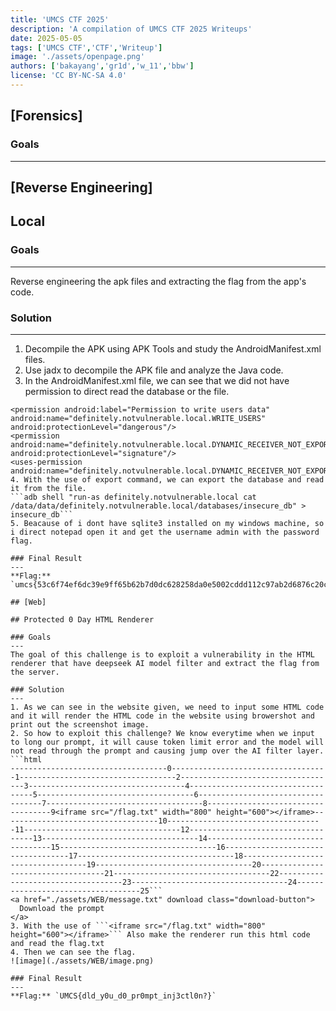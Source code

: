 ```yaml
---
title: 'UMCS CTF 2025'
description: 'A compilation of UMCS CTF 2025 Writeups'
date: 2025-05-05
tags: ['UMCS CTF','CTF','Writeup']
image: './assets/openpage.png'
authors: ['bakayang','gr1d','w_11','bbw']
license: 'CC BY-NC-SA 4.0'
---
```

## [Forensics]
### Goals
---




## [Reverse Engineering]

## Local

### Goals
---
Reverse engineering the apk files and extracting the flag from the app's code.

### Solution
---
1. Decompile the APK using APK Tools and study the AndroidManifest.xml files.
2. Use jadx to decompile the APK file and analyze the Java code.
3. In the AndroidManifest.xml file, we can see that we did not have permission to direct read the database or the file.
```<permission android:label="Permission to read users data" android:name="definitely.notvulnerable.local.READ_USERS" android:protectionLevel="dangerous"/>
<permission android:label="Permission to write users data" android:name="definitely.notvulnerable.local.WRITE_USERS" android:protectionLevel="dangerous"/>
<permission android:name="definitely.notvulnerable.local.DYNAMIC_RECEIVER_NOT_EXPORTED_PERMISSION" android:protectionLevel="signature"/>
<uses-permission android:name="definitely.notvulnerable.local.DYNAMIC_RECEIVER_NOT_EXPORTED_PERMISSION"/>```
4. With the use of export command, we can export the database and read it from the file.
```adb shell "run-as definitely.notvulnerable.local cat /data/data/definitely.notvulnerable.local/databases/insecure_db" > insecure_db```
5. Beacause of i dont have sqlite3 installed on my windows machine, so i direct notepad open it and get the username admin with the password flag.

### Final Result
---
**Flag:** `umcs{53c6f74ef6dc39e9ff65b62b7d0dc628258da0e5002cddd112c97ab2d6876c20cfd57a2d7ec6fa51603f954b5caf3fe486a08e5d37d9c619bc0da307fb2ed426}`

## [Web]

## Protected 0 Day HTML Renderer

### Goals
---
The goal of this challenge is to exploit a vulnerability in the HTML renderer that have deepseek AI model filter and extract the flag from the server.

### Solution
---
1. As we can see in the website given, we need to input some HTML code and it will render the HTML code in the website using browershot and print out the screenshot image.
2. So how to exploit this challenge? We know everytime when we input to long our prompt, it will cause token limit error and the model will not read through the prompt and causing jump over the AI filter layer.
```html
-----------------------------------0-----------------------------------1-----------------------------------2-----------------------------------3-----------------------------------4-----------------------------------5-----------------------------------6-----------------------------------7-----------------------------------8-----------------------------------9<iframe src="/flag.txt" width="800" height="600"></iframe>-----------------------------------10-----------------------------------11-----------------------------------12-----------------------------------13-----------------------------------14-----------------------------------15-----------------------------------16-----------------------------------17-----------------------------------18-----------------------------------19-----------------------------------20-----------------------------------21-----------------------------------22-----------------------------------23-----------------------------------24-----------------------------------25```
<a href="./assets/WEB/message.txt" download class="download-button">
  Download the prompt
</a>
3. With the use of ```<iframe src="/flag.txt" width="800" height="600"></iframe>``` Also make the renderer run this html code and read the flag.txt
4. Then we can see the flag.
![image](./assets/WEB/image.png)

### Final Result
---
**Flag:** `UMCS{dld_y0u_d0_pr0mpt_inj3ctl0n?}`
